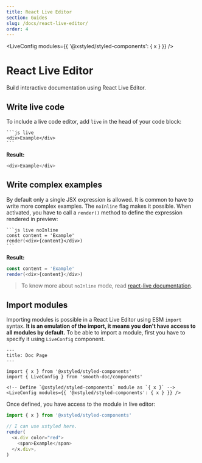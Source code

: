 ```yaml
---
title: React Live Editor
section: Guides
slug: /docs/react-live-editor/
order: 4
---
```



<LiveConfig modules={{ '@xstyled/styled-components': { x } }} />

# React Live Editor

Build interactive documentation using React Live Editor.

<carbon-ad />

## Write live code

To include a live code editor, add `live` in the head of your code block:

````
```js live
<div>Example</div>
```
````

**Result:**

```js live
<div>Example</div>
```

## Write complex examples

By default only a single JSX expression is allowed. It is common to have to write more complex examples. The `noInline` flag makes it possible. When activated, you have to call a `render()` method to define the expression rendered in preview:

````
```js live noInline
const content = 'Example'
render(<div>{content}</div>)
```
````

**Result:**

```js live noInline
const content = 'Example'
render(<div>{content}</div>)
```

> To know more about `noInline` mode, read [react-live documentation](https://github.com/FormidableLabs/react-live#what-code-can-i-use).

## Import modules

Importing modules is possible in a React Live Editor using ESM `import` syntax. **It is an emulation of the import, it means you don't have access to all modules by default.** To be able to import a module, first you have to specify it using `LiveConfig` component.

```
---
title: Doc Page
---

import { x } from '@xstyled/styled-components'
import { LiveConfig } from 'smooth-doc/components'

<!-- Define `@xstyled/styled-components` module as `{ x }` -->
<LiveConfig modules={{ '@xstyled/styled-components': { x } }} />
```

Once defined, you have access to the module in live editor:

```js live noInline
import { x } from '@xstyled/styled-components'

// I can use xstyled here.
render(
  <x.div color="red">
    <span>Example</span>
  </x.div>,
)
```
